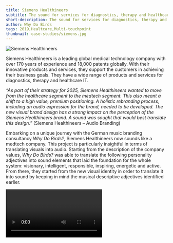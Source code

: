 ```yaml
---
title: Siemens Healthineers
subtitle: The sound for services for diagnostics, therapy and healthcare IT.
short-description: The sound for services for diagnostics, therapy and healthcare IT.
author: Why Do Birds
tags: 2019,Healtcare,Multi-touchpoint
thumbnail: case-studies/siemens.jpg
---
```


![Siemens Healthineers](case-studies/siemens.jpg)

Siemens Healthineers is a leading global medical technology company with over 170 years of experience and 18,000 patents globally. With their innovative products and services, they support the customers in achieving their business goals. They have a wide range of products and services for diagnostics, therapy and healthcare IT.

*“As part of their strategy for 2025, Siemens Healthineers wanted to move from the healthcare segment to the medtech segment. This also meant a shift to a high value, premium positioning. A holistic rebranding process, including an audio expression for the brand, needed to be developed.*
*The new visual brand design has a strong impact on the perception of the Siemens Healthineers brand. A sound was sought that would best translate this design.”*
(Siemens Healthineers – Audio Branding)

Embarking on a unique journey with the German music branding consultancy *Why Do Birds?*, Siemens Healthineers now sounds like a medtech company.
This project is particularly insightful in terms of translating visuals into audio. Starting from the description of the company values, *Why Do Birds?* was able to translate the following personality adjectives into sound elements that laid the foundation for the whole system: visionary, intelligent, responsible, inspiring, energetic and active. From there, they started from the new visual identity in order to translate it into sound by keeping in mind the musical descriptive adjectives identified earlier.

<Video url="https://vimeo.com/426953076"/>

The dot matrix that is part of the brand logo was translated into a forward moving triplet beat, the wordmark was pictured on a piano and each letter that corresponded to a musical note was played and recorded. The letters that weren’t related to a specific musical note were transformed into a digital heartbeat. Putting all of this together, the sound logo was derived.

Another interesting element of this identity is the dot pulse. It is an attention grabbing sound that element that embeds the Fibonacci sequence into a very peculiar low-to-high and high-to-low music scale system

<AudioGrid>
  <Audio url="dotpulse.mp3"  title="Dot-pulse">
  </Audio>
</AudioGrid>

Then a full package for events was developed, including music for going on stage, gongs, PA and event soundscape. Other sonic assets were also developed, such as ringtones and a very peculiar package for Health music destined to be used with medical devices across the globe. And, for the first time, Why Do Birds? also innovated the delivery process by creating ad-hoc software for the company.

<AudioGrid>
  <Audio title="Gong" url="gong.mp3"></Audio>
  <Audio title="Ringtone" url="ringtone.mp3"></Audio>
  <Audio title="Health music" url="healthmusic.mp3"></Audio>
</AudioGrid>

<Quote>
  “A complete technological innovation was the introduction of an easy-to-use software that allows employees to produce their own on-brand soundtracks, ensuring consistency and brand recognition.”
</Quote>

Siemens Healthineers is another example of a well-rounded, holistic music branding 2.0 process that ensures recognizability and goes beyond the classic advertising music by solving real challenges for the brand and its applications.
